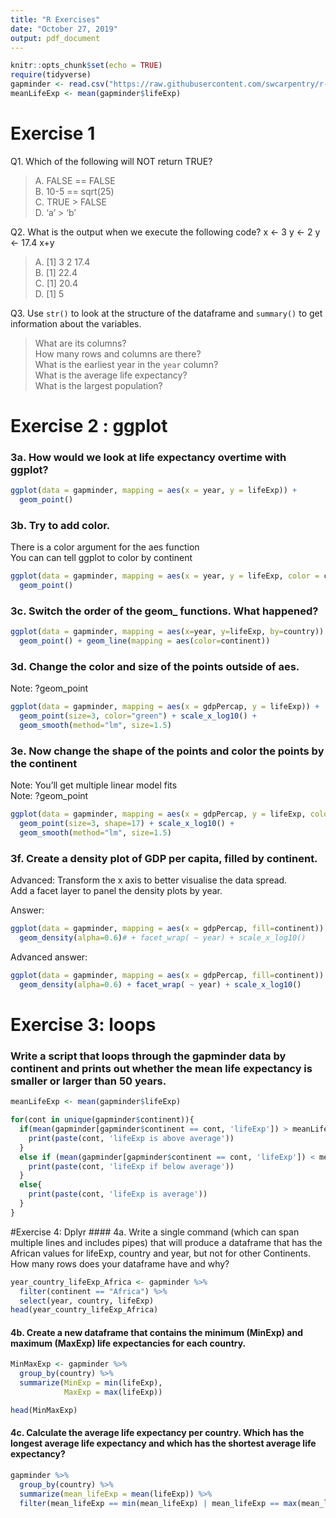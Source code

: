 ```yaml
---
title: "R Exercises"
date: "October 27, 2019"
output: pdf_document
---
```


```r
knitr::opts_chunk$set(echo = TRUE)
require(tidyverse)
gapminder <- read.csv("https://raw.githubusercontent.com/swcarpentry/r-novice-gapminder/gh-pages/_episodes_rmd/data/gapminder_data.csv", stringsAsFactors = FALSE)
meanLifeExp <- mean(gapminder$lifeExp)


```

# Exercise 1
Q1. Which of the following will NOT return TRUE?

>A. FALSE == FALSE  
B. 10-5 == sqrt(25)  
C. TRUE > FALSE  
D. 'a' > 'b'

Q2. What is the output when we execute the following code?
x <- 3
y <- 2
y <- 17.4
x+y

>A. [1] 3  2  17.4  
B. [1] 22.4    
C. [1] 20.4   
D. [1] 5  

Q3. Use `str()` to look at the structure of the dataframe and `summary()` to get information about the variables.

>What are its columns?  
How many rows and columns are there?  
What is the earliest year in the `year` column?  
What is the average life expectancy?  
What is the largest population?  


\pagebreak


# Exercise 2 : ggplot
### 3a. How would we look at life expectancy overtime with ggplot?
```r
ggplot(data = gapminder, mapping = aes(x = year, y = lifeExp)) +
  geom_point()
```

\pagebreak

### 3b. Try to add color.  
There is a color argument for the aes function  
You can can tell ggplot to color by continent  

```r
ggplot(data = gapminder, mapping = aes(x = year, y = lifeExp, color = continent)) +
  geom_point()
```

\pagebreak

### 3c. Switch the order of the geom_ functions. What happened?
```r
ggplot(data = gapminder, mapping = aes(x=year, y=lifeExp, by=country)) +
  geom_point() + geom_line(mapping = aes(color=continent))
```

\pagebreak

### 3d. Change the color and size of the points outside of aes.   
Note: ?geom_point

```r
ggplot(data = gapminder, mapping = aes(x = gdpPercap, y = lifeExp)) +
  geom_point(size=3, color="green") + scale_x_log10() +
  geom_smooth(method="lm", size=1.5)
```


\pagebreak

### 3e. Now change the shape of the points and color the points by the continent  
Note: You'll get multiple linear model fits  
Note: ?geom_point  
```r
ggplot(data = gapminder, mapping = aes(x = gdpPercap, y = lifeExp, color = continent)) +
  geom_point(size=3, shape=17) + scale_x_log10() +
  geom_smooth(method="lm", size=1.5)
```  

\pagebreak

### 3f. Create a density plot of GDP per capita, filled by continent.  
Advanced: Transform the x axis to better visualise the data spread.  
Add a facet layer to panel the density plots by year.  

Answer:
```r
ggplot(data = gapminder, mapping = aes(x = gdpPercap, fill=continent)) +
  geom_density(alpha=0.6)# + facet_wrap( ~ year) + scale_x_log10()
```  
Advanced answer:
```r
ggplot(data = gapminder, mapping = aes(x = gdpPercap, fill=continent)) +
  geom_density(alpha=0.6) + facet_wrap( ~ year) + scale_x_log10()
```  

\pagebreak 

# Exercise 3: loops
### Write a script that loops through the gapminder data by continent and prints out whether the mean life expectancy is smaller or larger than 50 years.

```r
meanLifeExp <- mean(gapminder$lifeExp)

for(cont in unique(gapminder$continent)){
  if(mean(gapminder[gapminder$continent == cont, 'lifeExp']) > meanLifeExp){
    print(paste(cont, 'lifeExp is above average'))
  }
  else if (mean(gapminder[gapminder$continent == cont, 'lifeExp']) < meanLifeExp){
    print(paste(cont, 'lifeExp if below average'))
  }
  else{
    print(paste(cont, 'lifeExp is average'))
  }
}
```

\pagebreak  

#Exercise 4: Dplyr
#### 4a. Write a single command (which can span multiple lines and includes pipes) that will produce a dataframe that has the African values for lifeExp, country and year, but not for other Continents. How many rows does your dataframe have and why?

```r
year_country_lifeExp_Africa <- gapminder %>%
  filter(continent == "Africa") %>%
  select(year, country, lifeExp) 
head(year_country_lifeExp_Africa)
```


#### 4b. Create a new dataframe that contains the minimum (MinExp) and maximum (MaxExp) life expectancies for each country.
```r
MinMaxExp <- gapminder %>% 
  group_by(country) %>% 
  summarize(MinExp = min(lifeExp),
            MaxExp = max(lifeExp))

head(MinMaxExp)
```

#### 4c. Calculate the average life expectancy per country. Which has the longest average life expectancy and which has the shortest average life expectancy?

```r
gapminder %>%
  group_by(country) %>%
  summarize(mean_lifeExp = mean(lifeExp)) %>%
  filter(mean_lifeExp == min(mean_lifeExp) | mean_lifeExp == max(mean_lifeExp))
```